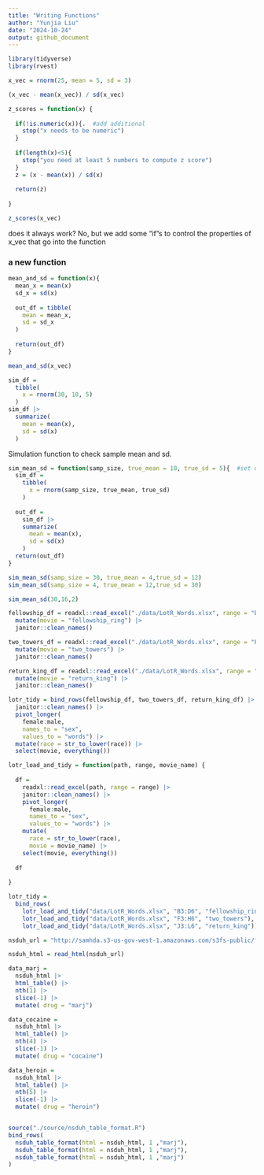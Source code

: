 ```yaml
---
title: "Writing Functions"
author: "Yunjia Liu"
date: "2024-10-24"
output: github_document
---
```


```r
library(tidyverse)
library(rvest)
```

```r
x_vec = rnorm(25, mean = 5, sd = 3)

(x_vec - mean(x_vec)) / sd(x_vec)
```


```r
z_scores = function(x) {
  
  if(!is.numeric(x)){.  #add additional
    stop("x needs to be numeric")
  }
  
  if(length(x)<5){
    stop("you need at least 5 numbers to compute z score")
  }
  z = (x - mean(x)) / sd(x)
  
  return(z)
  
}

z_scores(x_vec)
```

does it always work?
No, but we add some "if"s to control the properties of x_vec that go into the function


### a new function
```r
mean_and_sd = function(x){
  mean_x = mean(x)
  sd_x = sd(x)
  
  out_df = tibble(
    mean = mean_x,
    sd = sd_x
  )
  
  return(out_df)
}

mean_and_sd(x_vec)
```



```r
sim_df =
  tibble(
    x = rnorm(30, 10, 5)
  )
sim_df |>
  summarize(
    mean = mean(x),
    sd = sd(x)
  )
```

Simulation function to check sample mean and sd.

```r
sim_mean_sd = function(samp_size, true_mean = 10, true_sd = 5){  #set default value
  sim_df = 
    tibble(
      x = rnorm(samp_size, true_mean, true_sd)
    )
  
  out_df = 
    sim_df |>
    summarize(
      mean = mean(x),
      sd = sd(x)
    )
  return(out_df)
}

sim_mean_sd(samp_size = 30, true_mean = 4,true_sd = 12)
sim_mean_sd(samp_size = 4, true_mean = 12,true_sd = 30)

sim_mean_sd(30,16,2)

```



```r
fellowship_df = readxl::read_excel("./data/LotR_Words.xlsx", range = "B3:D6") |>
  mutate(movie = "fellowship_ring") |>
  janitor::clean_names()

two_towers_df = readxl::read_excel("./data/LotR_Words.xlsx", range = "F3:H6") |>
  mutate(movie = "two_towers") |>
  janitor::clean_names()

return_king_df = readxl::read_excel("./data/LotR_Words.xlsx", range = "J3:L6") |>
  mutate(movie = "return_king") |>
  janitor::clean_names()

lotr_tidy = bind_rows(fellowship_df, two_towers_df, return_king_df) |>
  janitor::clean_names() |>
  pivot_longer(
    female:male,
    names_to = "sex",
    values_to = "words") |> 
  mutate(race = str_to_lower(race)) |> 
  select(movie, everything())
```


```r
lotr_load_and_tidy = function(path, range, movie_name) {
  
  df = 
    readxl::read_excel(path, range = range) |>
    janitor::clean_names() |>
    pivot_longer(
      female:male,
      names_to = "sex",
      values_to = "words") |>
    mutate(
      race = str_to_lower(race),
      movie = movie_name) |> 
    select(movie, everything())
  
  df
  
}

lotr_tidy = 
  bind_rows(
    lotr_load_and_tidy("data/LotR_Words.xlsx", "B3:D6", "fellowship_ring"),
    lotr_load_and_tidy("data/LotR_Words.xlsx", "F3:H6", "two_towers"),
    lotr_load_and_tidy("data/LotR_Words.xlsx", "J3:L6", "return_king"))


```



```r
nsduh_url = "http://samhda.s3-us-gov-west-1.amazonaws.com/s3fs-public/field-uploads/2k15StateFiles/NSDUHsaeShortTermCHG2015.htm"

nsduh_html = read_html(nsduh_url)

data_marj = 
  nsduh_html |> 
  html_table() |> 
  nth(1) |>
  slice(-1) |> 
  mutate( drug = "marj")

data_cocaine = 
  nsduh_html |> 
  html_table() |> 
  nth(4) |>
  slice(-1) |> 
  mutate( drug = "cocaine")

data_heroin = 
  nsduh_html |> 
  html_table() |> 
  nth(5) |>
  slice(-1) |> 
  mutate( drug = "heroin")


source("./source/nsduh_table_format.R")
bind_rows(
  nsduh_table_format(html = nsduh_html, 1 ,"marj"),
  nsduh_table_format(html = nsduh_html, 1 ,"marj"),
  nsduh_table_format(html = nsduh_html, 1 ,"marj")
)
  
```

